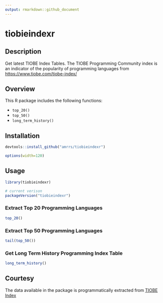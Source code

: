 ```yaml
---
output: rmarkdown::github_document
---
```


# tiobieindexr

## Description

Get latest TIOBE Index Tables. The TIOBE Programming Community index is an indicator of the popularity of programming languages from <https://www.tiobe.com/tiobe-index/>

## Overview

This R package includes the following functions:

* `top_20()`
* `top_50()`
* `long_term_history()`

## Installation

```r
devtools::install_github("amrrs/tiobieindexr")
```

```r
options(width=120)
```

## Usage

```r
library(tiobieindexr)

# current verison
packageVersion("tiobieindexr")

```

### Extract Top 20 Programming Languages

```r
top_20()
```

### Extract Top 50 Programming Languages

```r
tail(top_50())
```

### Get Long Term History Programming Index Table

```r
long_term_history()
```


## Courtesy

The data available in the package is programmatically extracted from 
[TIOBE Index](https://www.tiobe.com/tiobe-index/)
